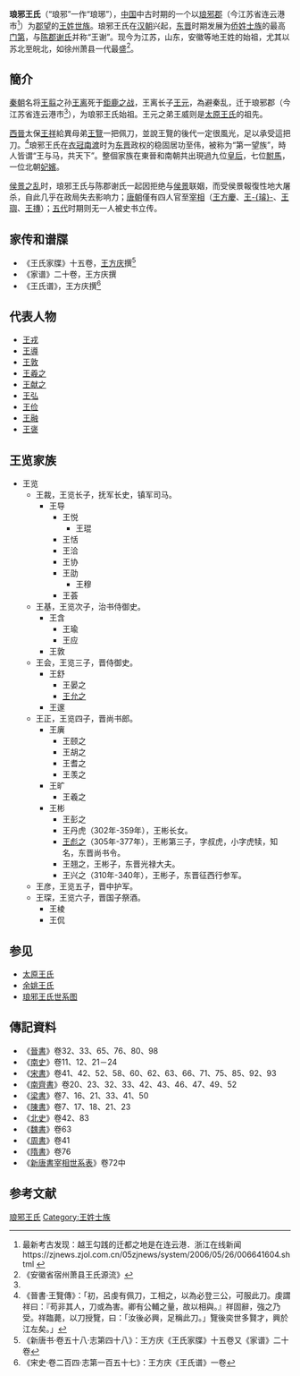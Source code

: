 {{Other uses|琅琊}}
{{For|古代封爵之一的類似稱謂|琅邪王}}
'''琅邪王氏'''（“琅邪”一作“琅琊”），[[中国|中国]]中古时期的一个以[[琅邪郡|琅邪郡]]（今江苏省连云港市<ref name="#1">最新考古发现：越王勾践的迁都之地是在连云港．浙江在线新闻https://zjnews.zjol.com.cn/05zjnews/system/2006/05/26/006641604.shtml {{Wayback|url=https://zjnews.zjol.com.cn/05zjnews/system/2006/05/26/006641604.shtml |date=20100203124553 }}</ref>）为[[郡望|郡望]]的[[王姓|王姓]][[世族|世族]]。琅邪王氏在[[汉朝|汉朝]]兴起，[[东晋|东晋]]时期发展为[[侨姓|侨姓]][[士族|士族]]的最高[[门第|门第]]，与[[陈郡谢氏|陈郡谢氏]]并称“王谢”。现今为江苏，山东，安徽等地王姓的始祖，尤其以苏北至皖北，如徐州萧县一代最盛<ref>《安徽省宿州萧县王氏源流》</ref>。

== 簡介 ==
[[秦朝|秦朝]]名将[[王翦|王翦]]之孙[[王离|王离]]死于[[鉅鹿之战|鉅鹿之战]]，王离长子[[王元_(秦朝)|王元]]，為避秦乱，迁于琅邪郡（今江苏省连云港市<ref name="#1"/>），为琅邪王氏始祖。王元之弟王威则是[[太原王氏|太原王氏]]的祖先。

[[西晉|西晉]]太保[[王祥|王祥]]給異母弟[[王覽|王覽]]一把佩刀，並說王覽的後代一定很風光，足以承受這把刀。<ref>《晉書·王覽傳》：「初，呂虔有佩刀，工相之，以為必登三公，可服此刀。虔謂祥曰：『苟非其人，刀或為害。卿有公輔之量，故以相與。』祥固辭，強之乃受。祥臨薨，以刀授覽，曰：「汝後必興，足稱此刀。」覽後奕世多賢才，興於江左矣。」</ref>琅邪王氏在[[衣冠南渡|衣冠南渡]]时为[[东晋|东晋]]政权的稳固居功至伟，被称为“第一望族”，時人皆谓“王与马，共天下”。整個家族在東晉和南朝共出現過九位[[皇后|皇后]]，七位[[駙馬|駙馬]]，一位北朝[[妃嬪|妃嬪]]。

[[侯景之乱|侯景之乱]]时，琅邪王氏与陈郡谢氏一起因拒绝与[[侯景|侯景]]联姻，而受侯景報復性地大屠杀，自此几乎在政局失去影响力；[[唐朝|唐朝]]僅有四人官至[[宰相|宰相]]（[[王方慶|王方慶]]、[[王璿_(唐朝)|王-{璿}-]]、[[王璵|王璵]]、[[王摶|王摶]]）；[[五代|五代]]时期则无一人被史书立传。

==家传和谱牒==
*《王氏家牒》十五卷，[[王方庆|王方庆]]撰<ref>《新唐书·卷五十八·志第四十八》：王方庆《王氏家牒》十五卷又《家谱》二十卷</ref>
*《家谱》二十卷，王方庆撰
*《王氏谱》，王方庆撰<ref>《宋史·卷二百四·志第一百五十七》：王方庆《王氏谱》一卷</ref>

==代表人物==
* [[王戎|王戎]]
* [[王導|王導]]
* [[王敦|王敦]]
* [[王羲之|王羲之]]
* [[王献之|王献之]]
* [[王弘_(六朝)|王弘]]
* [[王俭_(南齐)|王俭]]
* [[王融_(中书郎)|王融]]
* [[王褒_(南北朝)|王褒]]

==王览家族==
*王览
**王裁，王览长子，抚军长史，镇军司马。
***王导
****王悦
*****王琨
****王恬
****王洽
****王协
****王劭
*****王穆
****王荟
**王基，王览次子，治书侍御史。
***王含
****王瑜
****王应
***王敦
**王会，王览三子，晋侍御史。
***王舒
****王晏之
****[[王允之|王允之]]
***王邃
**王正，王览四子，晋尚书郎。
***王廙
****王颐之
****王胡之
****王耆之
****王羡之
***王旷
****王羲之
***王彬
****王彭之
****王丹虎（302年-359年），王彬长女。
****[[王彪之|王彪之]]（305年-377年），王彬第三子，字叔虎，小字虎犊，知名，东晋尚书令。
****王翘之，王彬子，东晋光禄大夫。
****王兴之（310年-340年），王彬子，东晋征西行参军。
**王彦，王览五子，晋中护军。
**王琛，王览六子，晋国子祭酒。
***王棱
***王侃

==参见==
*[[太原王氏|太原王氏]]
*[[余姚王氏|余姚王氏]]
*[[琅邪王氏世系圖|琅邪王氏世系图]]

==傳記資料==
*《[[晉書|晉書]]》卷32、33、65、76、80、98
*《[[南史|南史]]》卷11、12、21－24
*《[[宋書|宋書]]》卷41、42、52、58、60、62、63、66、71、75、85、92、93
*《[[南齊書|南齊書]]》卷20、23、32、33、42、43、46、47、49、52
*《[[梁書|梁書]]》卷7、16、21、33、41、50
*《[[陳書|陳書]]》卷7、17、18、21、23
*《[[北史|北史]]》卷42、83
*《[[魏書|魏書]]》卷63
*《[[周書|周書]]》卷41
*《[[隋書|隋書]]》卷76
*《[[新唐書宰相世系表|新唐書宰相世系表]]》卷72中

==参考文献==
{{reflist}}

[[Category:琅邪王氏|]]
[[Category:王姓士族|Category:王姓士族]]